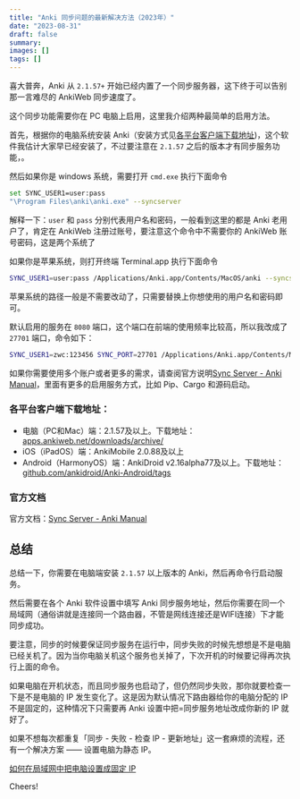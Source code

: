 ```yaml
---
title: "Anki 同步问题的最新解决方法（2023年）"
date: "2023-08-31"
draft: false
summary:  
images: []
tags: []
---
```




喜大普奔，Anki 从 `2.1.57+` 开始已经内置了一个同步服务器，这下终于可以告别那一言难尽的 AnkiWeb 同步速度了。

这个同步功能需要你在 PC 电脑上启用，这里我介绍两种最简单的启用方法。

首先，根据你的电脑系统安装 Anki（安装方式见[各平台客户端下载地址](#各平台客户端下载地址))，这个软件我估计大家早已经安装了，不过要注意在 `2.1.57` 之后的版本才有同步服务功能，。

然后如果你是 windows 系统，需要打开 `cmd.exe` 执行下面命令

```bash
set SYNC_USER1=user:pass
"\Program Files\anki\anki.exe" --syncserver
```

解释一下：`user` 和 `pass` 分别代表用户名和密码，一般看到这里的都是 Anki 老用户了，肯定在 AnkiWeb 注册过账号，要注意这个命令中不需要你的 AnkiWeb 账号密码，这是两个系统了

如果你是苹果系统，则打开终端 Terminal.app 执行下面命令

```bash
SYNC_USER1=user:pass /Applications/Anki.app/Contents/MacOS/anki --syncserver
```

苹果系统的路径一般是不需要改动了，只需要替换上你想使用的用户名和密码即可。


默认启用的服务在 `8080` 端口，这个端口在前端的使用频率比较高，所以我改成了 `27701` 端口，命令如下：

```bash
SYNC_USER1=zwc:123456 SYNC_PORT=27701 /Applications/Anki.app/Contents/MacOS/anki --syncserver
```

如果你需要使用多个账户或者更多的需求，请查阅官方说明[Sync Server - Anki Manual](https://docs.ankiweb.net/sync-server.html)，里面有更多的启用服务方式，比如 Pip、Cargo 和源码启动。




### 各平台客户端下载地址：

- 电脑（PC和Mac）端：2.1.57及以上。下载地址：[apps.ankiweb.net/downloads/archive/](https://apps.ankiweb.net/downloads/archive/)
- iOS（iPadOS）端：AnkiMobile 2.0.88及以上
- Android（HarmonyOS）端：AnkiDroid v2.16alpha77及以上。下载地址：[github.com/ankidroid/Anki-Android/tags](https://link.zhihu.com/?target=https%3A//github.com/ankidroid/Anki-Android/tags)

### 官方文档

官方文档：[Sync Server - Anki Manual](https://docs.ankiweb.net/sync-server.html)


## 总结

总结一下，你需要在电脑端安装 `2.1.57` 以上版本的 Anki，然后再命令行启动服务。

然后需要在各个 Anki 软件设置中填写 Anki 同步服务地址，然后你需要在同一个局域网（通俗讲就是连接同一个路由器，不管是网线连接还是WIFI连接）下才能同步成功。



要注意，同步的时候要保证同步服务在运行中，同步失败的时候先想想是不是电脑已经关机了。因为当你电脑关机这个服务也关掉了，下次开机的时候要记得再次执行上面的命令。

如果电脑在开机状态，而且同步服务也启动了，但仍然同步失败，那你就要检查一下是不是电脑的 IP 发生变化了。这是因为默认情况下路由器给你的电脑分配的 IP 不是固定的，这种情况下只需要再 Anki 设置中把=同步服务地址改成你新的 IP 就好了。

如果不想每次都重复「同步 - 失败 - 检查 IP - 更新地址」这一套麻烦的流程，还有一个解决方案 —— 设置电脑为静态 IP。


[如何在局域网中把电脑设置成固定 IP](/blog/2023/configure-static-ip-in-lan/)

Cheers! <Twemoji emoji="clinking-beer-mugs" />
